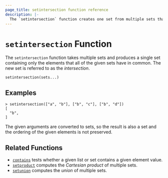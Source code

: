 ```yaml
---
page_title: setintersection function reference
description: |-
  The `setintersection` function creates one set from multiple sets that contains only elements common to all input sets. Learn how to use `setintersection` in Packer templates.
---
```


# `setintersection` Function

The `setintersection` function takes multiple sets and produces a single set
containing only the elements that all of the given sets have in common.
The new set is referred to as the _intersection_. 

```hcl
setintersection(sets...)
```

## Examples

```shell-session
> setintersection(["a", "b"], ["b", "c"], ["b", "d"])
[
  "b",
]
```

The given arguments are converted to sets, so the result is also a set and
the ordering of the given elements is not preserved.

## Related Functions

- [`contains`](/packer/docs/templates/hcl_templates/functions/collection/contains) tests whether a given list or set contains
  a given element value.
- [`setproduct`](/packer/docs/templates/hcl_templates/functions/collection/setproduct) computes the _Cartesian product_ of multiple
  sets.
- [`setunion`](/packer/docs/templates/hcl_templates/functions/collection/setunion) computes the _union_ of
  multiple sets.
